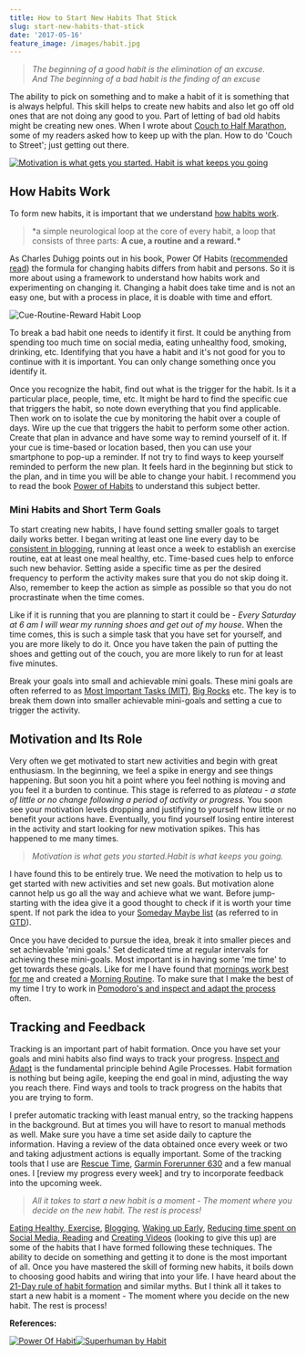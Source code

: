 ```yaml
---
title: How to Start New Habits That Stick
slug: start-new-habits-that-stick
date: '2017-05-16'
feature_image: /images/habit.jpg
---
```

> _The beginning of a good habit is the elimination of an excuse._  
> _And The beginning of a bad habit is the finding of an excuse_

The ability to pick on something and to make a habit of it is something that is always helpful. This skill helps to create new habits and also let go off old ones that are not doing any good to you. Part of letting of bad old habits might be creating new ones. When I wrote about [Couch to Half Marathon](/blog/three-months-to-a-half-marathon/), some of my readers asked how to keep up with the plan. How to do 'Couch to Street'; just getting out there.

[![Motivation is what gets you started. Habit is what keeps you going](/images/habit.jpg)](https://quotefancy.com/quote/20375/Jim-Rohn-Motivation-is-what-gets-you-started-Habit-is-what-keeps-you-going)

## How Habits Work

To form new habits, it is important that we understand [how habits work](http://charlesduhigg.com/how-habits-work/).

> \*a simple neurological loop at the core of every habit, a loop that consists of three parts: **A cue, a routine and a reward.\***

As Charles Duhigg points out in his book, Power Of Habits ([recommended read](http://amzn.to/2gOYluc)) the formula for changing habits differs from habit and persons. So it is more about using a framework to understand how habits work and experimenting on changing it. Changing a habit does take time and is not an easy one, but with a process in place, it is doable with time and effort.

![Cue-Routine-Reward Habit Loop](/images/habit_loop.jpg)

To break a bad habit one needs to identify it first. It could be anything from spending too much time on social media, eating unhealthy food, smoking, drinking, etc. Identifying that you have a habit and it's not good for you to continue with it is important. You can only change something once you identify it.

Once you recognize the habit, find out what is the trigger for the habit. Is it a particular place, people, time, etc. It might be hard to find the specific cue that triggers the habit, so note down everything that you find applicable. Then work on to isolate the cue by monitoring the habit over a couple of days. Wire up the cue that triggers the habit to perform some other action. Create that plan in advance and have some way to remind yourself of it. If your cue is time-based or location based, then you can use your smartphone to pop-up a reminder. If not try to find ways to keep yourself reminded to perform the new plan. It feels hard in the beginning but stick to the plan, and in time you will be able to change your habit. I recommend you to read the book [Power of Habits](http://amzn.to/2gOYluc) to understand this subject better.

### Mini Habits and Short Term Goals

To start creating new habits, I have found setting smaller goals to target daily works better. I began writing at least one line every day to be [consistent in blogging](/blog/maintaining-a-blogging-schedule/), running at least once a week to establish an exercise routine, eat at least one meal healthy, etc. Time-based cues help to enforce such new behavior. Setting aside a specific time as per the desired frequency to perform the activity makes sure that you do not skip doing it. Also, remember to keep the action as simple as possible so that you do not procrastinate when the time comes.

Like if it is running that you are planning to start it could be - _Every Saturday at 6 am I will wear my running shoes and get out of my house_. When the time comes, this is such a simple task that you have set for yourself, and you are more likely to do it. Once you have taken the pain of putting the shoes and getting out of the couch, you are more likely to run for at least five minutes.

Break your goals into small and achievable mini goals. These mini goals are often referred to as [Most Important Tasks (MIT)](/blog/morning-routine/), [Big Rocks](/blog/experimenting-with-pomodoro-technique/) etc. The key is to break them down into smaller achievable mini-goals and setting a cue to trigger the activity.

## Motivation and Its Role

Very often we get motivated to start new activities and begin with great enthusiasm. In the beginning, we feel a spike in energy and see things happening. But soon you hit a point where you feel nothing is moving and you feel it a burden to continue. This stage is referred to as _plateau - a state of little or no change following a period of activity or progress._ You soon see your motivation levels dropping and justifying to yourself how little or no benefit your actions have. Eventually, you find yourself losing entire interest in the activity and start looking for new motivation spikes. This has happened to me many times.

> _Motivation is what gets you started.Habit is what keeps you going._

I have found this to be entirely true. We need the motivation to help us to get started with new activities and set new goals. But motivation alone cannot help us go all the way and achieve what we want. Before jump-starting with the idea give it a good thought to check if it is worth your time spent. If not park the idea to your [Someday Maybe list](http://gettingthingsdone.com/2010/10/what-goes-on-a-someday-maybe-list/) (as referred to in [GTD](http://amzn.to/2gsJaed)).

Once you have decided to pursue the idea, break it into smaller pieces and set achievable 'mini goals.' Set dedicated time at regular intervals for achieving these mini-goals. Most important is in having some 'me time' to get towards these goals. Like for me I have found that [mornings work best for me](/blog/waking-up-early-is-all-about-waking-up-to-an-alarm/) and created a [Morning Routine](/blog/morning-routine/). To make sure that I make the best of my time I try to work in [Pomodoro's and inspect and adapt the process](/blog/experimenting-with-pomodoro-technique/) often.

## Tracking and Feedback

Tracking is an important part of habit formation. Once you have set your goals and mini habits also find ways to track your progress. [Inspect and Adapt](/blog/psm-learnings/) is the fundamental principle behind Agile Processes. Habit formation is nothing but being agile, keeping the end goal in mind, adjusting the way you reach there. Find ways and tools to track progress on the habits that you are trying to form.

I prefer automatic tracking with least manual entry, so the tracking happens in the background. But at times you will have to resort to manual methods as well. Make sure you have a time set aside daily to capture the information. Having a review of the data obtained once every week or two and taking adjustment actions is equally important. Some of the tracking tools that I use are [Rescue Time](/blog/rescue-time-track-your-time/), [Garmin Forerunner 630](/blog/three-months-to-a-half-marathon/) and a few manual ones. I \[review my progress every week\] and try to incorporate feedback into the upcoming week.

> _All it takes to start a new habit is a moment - The moment where you decide on the new habit. The rest is process!_

[Eating Healthy, Exercise](/blog/how-i-lost-13-kilos-in-one-and-half-months/), [Blogging](/blog/maintaining-a-blogging-schedule/), [Waking up Early](/blog/waking-up-early-is-all-about-waking-up-to-an-alarm/), [Reducing time spent on Social Media, Reading](/blog/experimenting-with-pomodoro-technique/) and [Creating Videos](/blog/recording-my-first-screencast/) (looking to give this up) are some of the habits that I have formed following these techniques. The ability to decide on something and getting it to done is the most important of all. Once you have mastered the skill of forming new habits, it boils down to choosing good habits and wiring that into your life. I have heard about the [21-Day rule of habit formation](https://www.forbes.com/sites/jasonselk/2013/04/15/habit-formation-the-21-day-myth/) and similar myths. But I think all it takes to start a new habit is a moment - The moment where you decide on the new habit. The rest is process!

**References:**

[![Power Of Habit](/images/books_powerofhabit.jpg)](http://amzn.to/2gOYluc)[![Superhuman by Habit](/images/books_superhumanbyhabit.jpg)](http://amzn.to/2hmeokB)

